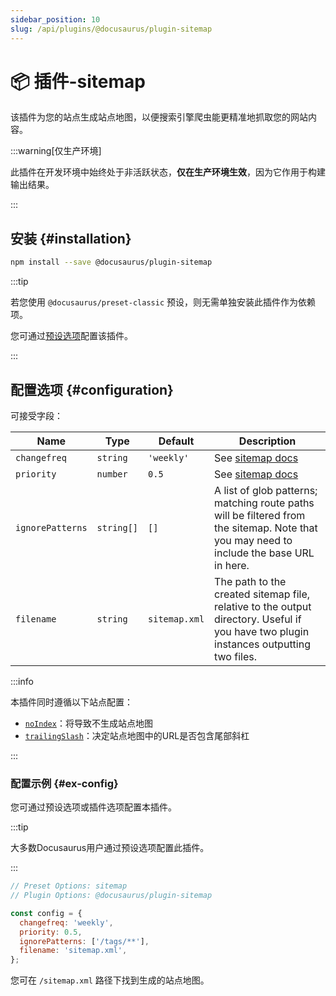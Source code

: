 ```yaml
---
sidebar_position: 10
slug: /api/plugins/@docusaurus/plugin-sitemap
---
```


# 📦 插件-sitemap


该插件为您的站点生成站点地图，以便搜索引擎爬虫能更精准地抓取您的网站内容。

:::warning[仅生产环境]

此插件在开发环境中始终处于非活跃状态，**仅在生产环境生效**，因为它作用于构建输出结果。

:::

## 安装 {#installation}

```bash npm2yarn
npm install --save @docusaurus/plugin-sitemap
```

:::tip

若您使用 `@docusaurus/preset-classic` 预设，则无需单独安装此插件作为依赖项。

您可通过[预设选项](../../using-plugins.mdx#docusauruspreset-classic)配置该插件。

:::

## 配置选项 {#configuration}

可接受字段：

<APITable>

| Name | Type | Default | Description |
| --- | --- | --- | --- |
| `changefreq` | `string` | `'weekly'` | See [sitemap docs](https://www.sitemaps.org/protocol.html#xmlTagDefinitions) |
| `priority` | `number` | `0.5` | See [sitemap docs](https://www.sitemaps.org/protocol.html#xmlTagDefinitions) |
| `ignorePatterns` | `string[]` | `[]` | A list of glob patterns; matching route paths will be filtered from the sitemap. Note that you may need to include the base URL in here. |
| `filename` | `string` | `sitemap.xml` | The path to the created sitemap file, relative to the output directory. Useful if you have two plugin instances outputting two files. |

</APITable>

:::info

本插件同时遵循以下站点配置：

- [`noIndex`](../docusaurus.config.js.mdx#noIndex)：将导致不生成站点地图
- [`trailingSlash`](../docusaurus.config.js.mdx#trailingSlash)：决定站点地图中的URL是否包含尾部斜杠

:::

### 配置示例 {#ex-config}

您可通过预设选项或插件选项配置本插件。

:::tip

大多数Docusaurus用户通过预设选项配置此插件。

:::

```js config-tabs
// Preset Options: sitemap
// Plugin Options: @docusaurus/plugin-sitemap

const config = {
  changefreq: 'weekly',
  priority: 0.5,
  ignorePatterns: ['/tags/**'],
  filename: 'sitemap.xml',
};
```

您可在 `/sitemap.xml` 路径下找到生成的站点地图。